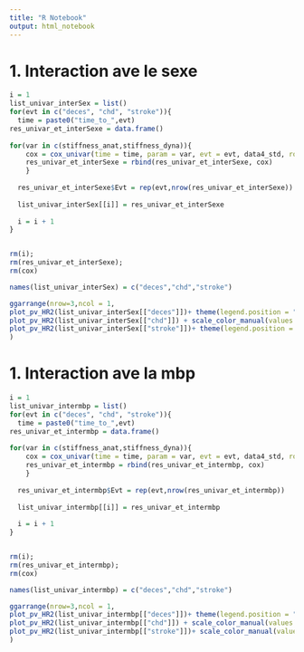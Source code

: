 ```yaml
---
title: "R Notebook"
output: html_notebook
---
```


# 1. Interaction ave le sexe



```r
i = 1
list_univar_interSex = list()
for(evt in c("deces", "chd", "stroke")){
  time = paste0("time_to_",evt)
res_univar_et_interSexe = data.frame()
  
for(var in c(stiffness_anat,stiffness_dyna)){
    cox = cox_univar(time = time, param = var, evt = evt, data4_std, round = F, interaction = T, var.inter = "sexe")
    res_univar_et_interSexe = rbind(res_univar_et_interSexe, cox)
    }
  
  res_univar_et_interSexe$Evt = rep(evt,nrow(res_univar_et_interSexe))
  
  list_univar_interSex[[i]] = res_univar_et_interSexe
  
  i = i + 1
}


rm(i);
rm(res_univar_et_interSexe);
rm(cox)

names(list_univar_interSex) = c("deces","chd","stroke")
```



```r
ggarrange(nrow=3,ncol = 1,
plot_pv_HR2(list_univar_interSex[["deces"]])+ theme(legend.position = "none") + ggtitle("Death"),
plot_pv_HR2(list_univar_interSex[["chd"]]) + scale_color_manual(values =c("black","black","black")) + theme(legend.position = "none")+ ggtitle("CHD"),
plot_pv_HR2(list_univar_interSex[["stroke"]])+ theme(legend.position = "none")+ ggtitle("Stroke")
)
```
# 1. Interaction ave la mbp

```r
i = 1
list_univar_intermbp = list()
for(evt in c("deces", "chd", "stroke")){
  time = paste0("time_to_",evt)
res_univar_et_intermbp = data.frame()
  
for(var in c(stiffness_anat,stiffness_dyna)){
    cox = cox_univar(time = time, param = var, evt = evt, data4_std, round = F, interaction = T, var.inter = "mbp")
    res_univar_et_intermbp = rbind(res_univar_et_intermbp, cox)
    }
  
  res_univar_et_intermbp$Evt = rep(evt,nrow(res_univar_et_intermbp))
  
  list_univar_intermbp[[i]] = res_univar_et_intermbp
  
  i = i + 1
}


rm(i);
rm(res_univar_et_intermbp);
rm(cox)

names(list_univar_intermbp) = c("deces","chd","stroke")
```



```r
ggarrange(nrow=3,ncol = 1,
plot_pv_HR2(list_univar_intermbp[["deces"]])+ theme(legend.position = "none") + scale_color_manual(values =c("black","black","black"))+ ggtitle("Death"),
plot_pv_HR2(list_univar_intermbp[["chd"]]) + scale_color_manual(values =c("black","black","black")) + theme(legend.position = "none")+ ggtitle("CHD"),
plot_pv_HR2(list_univar_intermbp[["stroke"]])+ scale_color_manual(values =c("black","black","black"))+ theme(legend.position = "none")+ ggtitle("Stroke")
)
```


